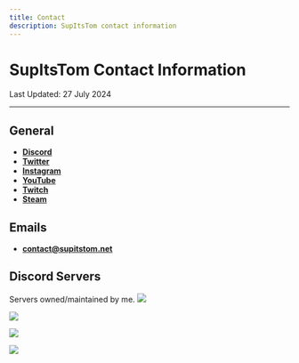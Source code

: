 ```yaml
---
title: Contact
description: SupItsTom contact information
---
```


# SupItsTom Contact Information
Last Updated: 27 July 2024

---

## General
- **[Discord](https://discord.com/users/820362947146153994)**
- **[Twitter](https://x.com/tomisntfat)**
- **[Instagram](https://instagram.com/tomisntfat)**
- **[YouTube](https://youtube.com/@tomisntfat)**
- **[Twitch](https://twitch.tv/tomisntfat)**
- **[Steam](https://steamcommunity.com/id/tomisntfat/)**

## Emails
- **contact@supitstom.net**

## Discord Servers
Servers owned/maintained by me.
<a target="_blank" href="https://discord.com/invite/supitstom-s-server-875513293928796170"><img src='https://discord.com/api/guilds/875513293928796170/widget.png?style=banner2'></img></a> 

<a target="_blank" href="https://discord.com/invite/serenity-676644722487328779"><img src='https://discord.com/api/guilds/676644722487328779/widget.png?style=banner2'></img></a>

<a target="_blank" href="https://discord.com/invite/JrRkZDv9FE"><img src='https://discord.com/api/guilds/1004811174044508271/widget.png?style=banner2'></img></a>

<a target="_blank" href="https://discord.com/invite/JrRkZDv9FE"><img src='https://discord.com/api/guilds/1130316281472614480/widget.png?style=banner2'></img></a>